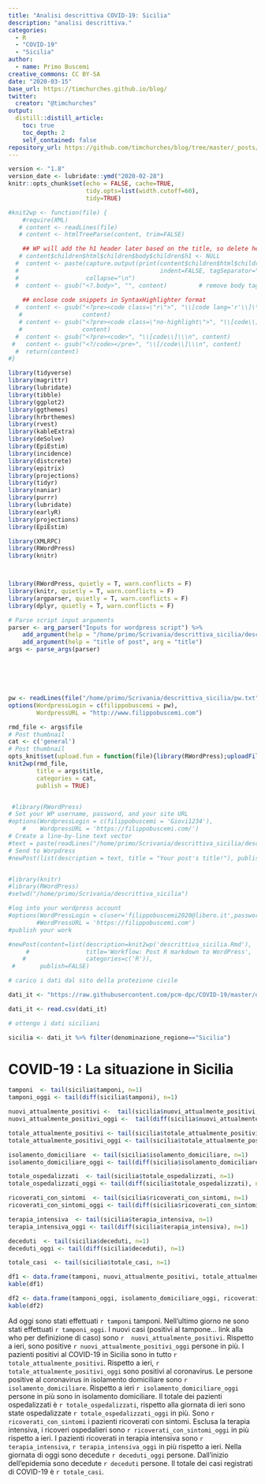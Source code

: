 ```yaml
---
title: "Analisi descrittiva COVID-19: Sicilia"
description: "analisi descrittiva."
categories:
  - R
  - "COVID-19"
  - "Sicilia"
author:
  - name: Primo Buscemi
creative_commons: CC BY-SA
date: "2020-03-15"
base_url: https://timchurches.github.io/blog/
twitter:
  creator: "@timchurches"
output:
  distill::distill_article:
    toc: true
    toc_depth: 2
    self_contained: false
repository_url: https://github.com/timchurches/blog/tree/master/_posts/2020-02-18-analysing-covid-19-2019-ncov-outbreak-data-with-r-part-1
---
```


```r

version <- "1.8"
version_date <- lubridate::ymd("2020-02-28")
knitr::opts_chunk$set(echo = FALSE, cache=TRUE,
                      tidy.opts=list(width.cutoff=60),
                      tidy=TRUE)

#knit2wp <- function(file) {
    #require(XML)
   # content <- readLines(file)
   # content <- htmlTreeParse(content, trim=FALSE)

    ## WP will add the h1 header later based on the title, so delete here
   # content$children$html$children$body$children$h1 <- NULL
  #  content <- paste(capture.output(print(content$children$html$children$body,
  #                                        indent=FALSE, tagSeparator="")),
  #                   collapse="\n")
  #  content <- gsub("<?.body>", "", content)         # remove body tag
    
    ## enclose code snippets in SyntaxHighlighter format
  #  content <- gsub("<?pre><code class=\"r\">", "\\[code lang='r'\\]\\\n",
   #                 content)
   # content <- gsub("<?pre><code class=\"no-highlight\">", "\\[code\\]\\\n",
   #                 content)
  #  content <- gsub("<?pre><code>", "\\[code\\]\\\n", content)
 #   content <- gsub("<?/code></pre>", "\\[/code\\]\\\n", content)
  #  return(content)
#}

library(tidyverse)
library(magrittr)
library(lubridate)
library(tibble)
library(ggplot2)
library(ggthemes)
library(hrbrthemes)
library(rvest)
library(kableExtra)
library(deSolve)
library(EpiEstim)
library(incidence)
library(distcrete)
library(epitrix)
library(projections)
library(tidyr)
library(naniar)
library(purrr)
library(lubridate)
library(earlyR)
library(projections)
library(EpiEstim)

library(XMLRPC)
library(RWordPress)
library(knitr)



library(RWordPress, quietly = T, warn.conflicts = F)
library(knitr, quietly = T, warn.conflicts = F)
library(argparser, quietly = T, warn.conflicts = F)
library(dplyr, quietly = T, warn.conflicts = F)

# Parse script input arguments
parser <- arg_parser("Inputs for wordpress script") %>% 
    add_argument(help = "/home/primo/Scrivania/descrittiva_sicilia/descrittiva_sicilia.Rmd", arg = "file") %>%
    add_argument(help = "title of post", arg = "title")
args <- parse_args(parser)






pw <- readLines(file("/home/primo/Scrivania/descrittiva_sicilia/pw.txt"))
options(WordpressLogin = c(filippobuscemi = pw),
        WordpressURL = "http://www.filippobuscemi.com")

rmd_file <- args$file
# Post thumbnail
cat <- c('general')
# Post thumbnail
opts_knit$set(upload.fun = function(file){library(RWordPress);uploadFile(file)$url;})
knit2wp(rmd_file, 
        title = args$title,
        categories = cat,
        publish = TRUE)


 #library(RWordPress)
# Set your WP username, password, and your site URL
#options(WordpressLogin = c(filippobuscemi = 'Giovi1234'), 
    #    WordpressURL = 'https://filippobuscemi.com/')
# Create a line-by-line text vector
#text = paste(readLines("/home/primo/Scrivania/descrittiva_sicilia/descrittiva_sicilia.html"), collapse = "\n")
# Send to Worpdress
#newPost(list(description = text, title = "Your post's title!"), publish = FALSE)


#library(knitr)
#library(RWordPress)
#setwd("/home/primo/Scrivania/descrittiva_sicilia")

#log into your wordpress account
#options(WordPressLogin = c(user='filippobuscemi2020@libero.it',password='Giovi1234'),
        #WordPressURL = 'https://filippobuscemi.com')
#publish your work

#newPost(content=list(description=knit2wp('descrittiva_sicilia.Rmd'),
     #                title='Workflow: Post R markdown to WordPress',
    #                 categories=c('R')),
 #       publish=FALSE)
```

```r
# carico i dati dal sito della protezione civile

dati_it <- "https://raw.githubusercontent.com/pcm-dpc/COVID-19/master/dati-regioni/dpc-covid19-ita-regioni.csv"

dati_it <- read.csv(dati_it)

```

```r
# ottengo i dati siciliani

sicilia <- dati_it %>% filter(denominazione_regione=="Sicilia")


```

# COVID-19 : La situazione in Sicilia

```r

tamponi  <- tail(sicilia$tamponi, n=1)
tamponi_oggi <- tail(diff(sicilia$tamponi), n=1)

nuovi_attualmente_positivi <-  tail(sicilia$nuovi_attualmente_positivi, n=1)
nuovi_attualmente_positivi_oggi <-  tail(diff(sicilia$nuovi_attualmente_positivi), n=1)

totale_attualmente_positivi <- tail(sicilia$totale_attualmente_positivi, n=1)
totale_attualmente_positivi_oggi <- tail(sicilia$totale_attualmente_positivi_oggi, n=1)

isolamento_domiciliare  <- tail(sicilia$isolamento_domiciliare, n=1)
isolamento_domiciliare_oggi <- tail(diff(sicilia$isolamento_domiciliare), n=1)

totale_ospedalizzati  <- tail(sicilia$totale_ospedalizzati, n=1)
totale_ospedalizzati_oggi <- tail(diff(sicilia$totale_ospedalizzati), n=1)

ricoverati_con_sintomi  <- tail(sicilia$ricoverati_con_sintomi, n=1)
ricoverati_con_sintomi_oggi <- tail(diff(sicilia$ricoverati_con_sintomi), n=1)

terapia_intensiva  <- tail(sicilia$terapia_intensiva, n=1)
terapia_intensiva_oggi <- tail(diff(sicilia$terapia_intensiva), n=1)

deceduti  <- tail(sicilia$deceduti, n=1)
deceduti_oggi <- tail(diff(sicilia$deceduti), n=1)

totale_casi  <- tail(sicilia$totale_casi, n=1)

df1 <- data.frame(tamponi, nuovi_attualmente_positivi, totale_attualmente_positivi, isolamento_domiciliare, ricoverati_con_sintomi, terapia_intensiva )
kable(df1)

df2 <- data.frame(tamponi_oggi, isolamento_domiciliare_oggi, ricoverati_con_sintomi_oggi, terapia_intensiva_oggi )
kable(df2)

```

Ad oggi sono stati effettuati `r tamponi` tamponi. Nell'ultimo giorno ne sono stati effettuati `r tamponi_oggi`.
I nuovi casi (positivi al tampone... link alla who per definizione di caso) sono `r  nuovi_attualmente_positivi`. Rispetto a ieri, sono positive `r nuovi_attualmente_positivi_oggi` persone in più. I pazienti positivi al COVID-19 in Sicilia sono in tutto `r totale_attualmente_positivi`. Rispetto a ieri, `r totale_attualmente_positivi_oggi` sono positivi al coronavirus. Le persone positive al coronavirus in isolamento domiciliare sono `r isolamento_domiciliare`. Rispetto a ieri `r isolamento_domiciliare_oggi` persone in più sono in isolamento domiciliare. Il totale dei pazienti ospedalizzati è `r totale_ospedalizzati`, rispetto alla giornata di ieri sono state ospedalizzate `r totale_ospedalizzati_oggi` in più. Sono `r ricoverati_con_sintomi` i pazienti ricoverati con sintomi. Esclusa la terapia intensiva, i ricoveri ospedalieri sono `r ricoverati_con_sintomi_oggi` in più rispetto a ieri. I pazienti ricoverati in terapia intensiva sono `r terapia_intensiva`, `r terapia_intensiva_oggi` in più rispetto a ieri.  Nella giornata di oggi sono decedute `r deceduti_oggi` persone. Dall'inizio dell'epidemia sono decedute `r deceduti` persone.
Il totale dei casi registrati di COVID-19 è `r totale_casi`.










